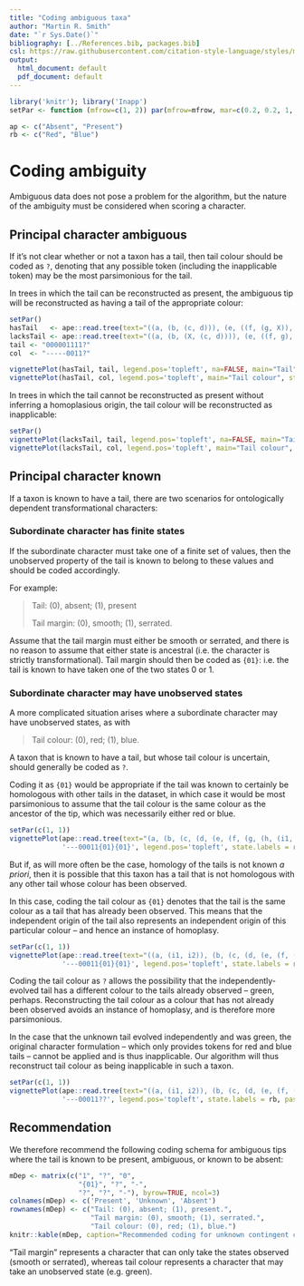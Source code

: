 ```yaml
---
title: "Coding ambiguous taxa"
author: "Martin R. Smith"
date: "`r Sys.Date()`"
bibliography: [../References.bib, packages.bib]
csl: https://raw.githubusercontent.com/citation-style-language/styles/master/apa-old-doi-prefix.csl
output:
  html_document: default
  pdf_document: default
---
```


```r
library('knitr'); library('Inapp')
setPar <- function (mfrow=c(1, 2)) par(mfrow=mfrow, mar=c(0.2, 0.2, 1, 0.2), oma=c(0,0,0,0), cex=0.7)

ap <- c("Absent", "Present")
rb <- c("Red", "Blue")
```

# Coding ambiguity {#ambiguity}

Ambiguous data does not pose a problem for the algorithm, but the nature of the
ambiguity must be considered when scoring a character.

## Principal character ambiguous

If it's not clear whether or not a taxon has a tail, then tail colour should be 
coded as `?`, denoting that any possible token (including the inapplicable token)
may be the most parsimonious for the tail.

In trees in which the tail can be reconstructed as present, the ambiguous tip
will be reconstructed as having a tail of the appropriate colour:

```r
setPar()
hasTail   <- ape::read.tree(text="((a, (b, (c, d))), (e, ((f, (g, X)), (h, i))));")
lacksTail <- ape::read.tree(text="((a, (b, (X, (c, d)))), (e, ((f, g), (h, i))));")
tail <- "000001111?"
col  <- "-----0011?"

vignettePlot(hasTail, tail, legend.pos='topleft', na=FALSE, main="Tail", state.labels = ap)
vignettePlot(hasTail, col, legend.pos='topleft', main="Tail colour", state.labels = rb)

```

In trees in which the tail cannot be reconstructed as present without inferring
a homoplasious origin, the tail colour will be reconstructed as inapplicable:

```r
setPar()
vignettePlot(lacksTail, tail, legend.pos='topleft', na=FALSE, main="Tail", state.labels = ap)
vignettePlot(lacksTail, col, legend.pos='topleft', main="Tail colour", state.labels = rb)
```

## Principal character known

If a taxon is known to have a tail, there are two scenarios for ontologically
dependent transformational characters:

### Subordinate character has finite states

If the subordinate character must take one of a finite set of values, then the
unobserved property of the tail is known to belong to these values and should be 
coded accordingly.

For example:

> Tail: (0), absent; (1), present
>
> Tail margin: (0), smooth; (1), serrated.
  
Assume that the tail margin must either be smooth or serrated, and there is no 
reason to assume that either state is ancestral (i.e. the character is strictly
transformational).  Tail margin should then be coded as `{01}`: i.e. the tail
is known to have taken one of the two states 0 or 1.

### Subordinate character may have unobserved states

A more complicated situation arises where a subordinate character may have 
unobserved states, as with 

> Tail colour: (0), red; (1), blue.
  
A taxon that is known to have a tail, but whose tail colour is uncertain, should 
generally be coded as `?`.

Coding it as `{01}` would be appropriate if the tail was 
known to certainly be homologous with other tails in the dataset, in which case
it would be most parsimonious to assume that the tail colour is the same colour
as the ancestor of the tip, which was necessarily either red or blue.

```r
setPar(c(1, 1))
vignettePlot(ape::read.tree(text="(a, (b, (c, (d, (e, (f, (g, (h, (i1, i2)))))))));"),
             '---00011{01}{01}', legend.pos='topleft', state.labels = rb, passes=4)
```

But if, as will more often be the case, homology of the tails is not known 
_a priori_, then it is possible that this taxon has a tail 
that is not homologous with any other tail whose colour has been observed.

In this case, coding the tail colour as `{01}` denotes that the tail is the same 
colour as a tail that has already been observed.  This means that the independent
origin of the tail also represents an independent
origin of this particular colour -- and hence an instance of homoplasy.

```r
setPar(c(1, 1))
vignettePlot(ape::read.tree(text="((a, (i1, i2)), (b, (c, (d, (e, (f, (g, h)))))));"),
             '---00011{01}{01}', legend.pos='topleft', state.labels = rb, passes=4)
```

Coding the tail colour as `?` allows the possibility that the independently-evolved
tail has a different colour to the tails already observed -- green, perhaps.
Reconstructing the tail colour as a colour that has not already been observed 
avoids an instance of homoplasy, and is therefore more parsimonious.

In the case that the unknown tail evolved independently and was green, the original
character formulation -- which only provides tokens for red and blue tails -- 
cannot be applied and is thus inapplicable.  Our algorithm will thus reconstruct
tail colour as being inapplicable in such a taxon.

```r
setPar(c(1, 1))
vignettePlot(ape::read.tree(text="((a, (i1, i2)), (b, (c, (d, (e, (f, (g, h)))))));"),
             '---00011??', legend.pos='topleft', state.labels = rb, passes=4)
```

## Recommendation 

We therefore recommend the following coding schema for ambiguous tips where the
tail is known to be present, ambiguous, or known to be absent:

```r
mDep <- matrix(c("1", "?", "0",
                 "{01}", "?", "-",
                 "?", "?", "-"), byrow=TRUE, ncol=3)
colnames(mDep) <- c('Present', 'Unknown', 'Absent')
rownames(mDep) <- c("Tail: (0), absent; (1), present.",
                    "Tail margin: (0), smooth; (1), serrated.",
                    "Tail colour: (0), red; (1), blue.")
knitr::kable(mDep, caption="Recommended coding for unknown contingent characters")
```

"Tail margin" represents a character that can only take the states observed (smooth or serrated), whereas tail colour represents a character that may take an unobserved state (e.g. green).
